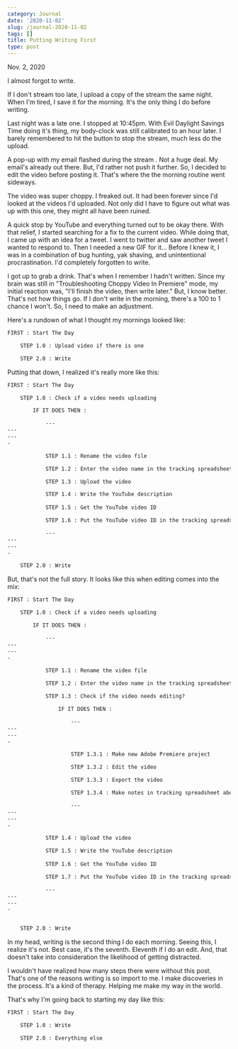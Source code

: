 ```yaml
---
category: Journal
date: '2020-11-02'
slug: /journal-2020-11-02
tags: []
title: Putting Writing First
type: post
---
```



Nov. 2, 2020

I almost forgot to write. 

If I don't stream too late, I upload a copy of the stream the same night. When I'm tired, I save it for the morning. It's the only thing I do before writing. 

Last night was a late one. I stopped at 10:45pm. With Evil Daylight Savings Time doing it's thing, my body-clock was still calibrated to an hour later. I barely remembered to hit the button to stop the stream, much less do the upload. 

A pop-up with my email flashed during the stream . Not a huge deal. My email's already out there. But, I'd rather not push it further. So, I decided to edit the video before  posting it. That's where the the morning routine went sideways. 

The video was super choppy. I freaked out. It had been forever since I'd looked at the videos I'd uploaded. Not only did I have to figure out what was up with this one, they might all have been ruined.  

A quick stop by YouTube and everything turned out to be okay there. With that relief, I started searching for a fix to the current video. While doing that, I came up with an idea for a tweet. I went to twitter and saw another tweet I wanted to respond to. Then I needed a new GIF for it... Before I knew it, I was in a combination of bug hunting, yak shaving, and unintentional procrastination. I'd completely forgotten to write. 

I got up to grab a drink. That's when I remember I hadn't written. Since my brain was still in "Troubleshooting Choppy Video In Premiere" mode, my initial reaction was, "I'll finish the video, then write later." But, I know better. That's not how things go. If I don't write in the morning, there's a 100 to 1 chance I won't. So, I need to make an adjustment. 

Here's a rundown of what I thought my mornings looked like:

```txt
FIRST : Start The Day

    STEP 1.0 : Upload video if there is one

    STEP 2.0 : Write
```


Putting that down, I realized it's really more like this:


```txt
FIRST : Start The Day

    STEP 1.0 : Check if a video needs uploading 

        IF IT DOES THEN : 

            ---
---
---
-

            STEP 1.1 : Rename the video file 

            STEP 1.2 : Enter the video name in the tracking spreadsheet 

            STEP 1.3 : Upload the video 

            STEP 1.4 : Write the YouTube description 
            
            STEP 1.5 : Get the YouTube video ID

            STEP 1.6 : Put the YouTube video ID in the tracking spreadsheet

            ---
---
---
-

    STEP 2.0 : Write
```


But, that's not the full story. It looks like this when editing comes into the mix:

```txt
FIRST : Start The Day

    STEP 1.0 : Check if a video needs uploading 

        IF IT DOES THEN : 

            ---
---
---
-

            STEP 1.1 : Rename the video file 

            STEP 1.2 : Enter the video name in the tracking spreadsheet 

            STEP 1.3 : Check if the video needs editing?

                IF IT DOES THEN :

                    ---
---
---
-

                    STEP 1.3.1 : Make new Adobe Premiere project

                    STEP 1.3.2 : Edit the video

                    STEP 1.3.3 : Export the video 

                    STEP 1.3.4 : Make notes in tracking spreadsheet about edits

                    ---
---
---
-

            STEP 1.4 : Upload the video 

            STEP 1.5 : Write the YouTube description 
            
            STEP 1.6 : Get the YouTube video ID

            STEP 1.7 : Put the YouTube video ID in the tracking spreadsheet

            ---
---
---
-


    STEP 2.0 : Write
```

In my head, writing is the second thing I do each morning. Seeing this, I realize it's not. Best case, it's the seventh. Eleventh if I do an edit. And, that doesn't take into consideration the likelihood of getting distracted. 

I wouldn't have realized how many steps there were without this post. That's one of the reasons writing is so import to me. I make discoveries in the process. It's a kind of therapy. Helping me make my way in the world. 

That's why I'm going back to starting my day like this:

```txt
FIRST : Start The Day

    STEP 1.0 : Write

    STEP 2.0 : Everything else
```